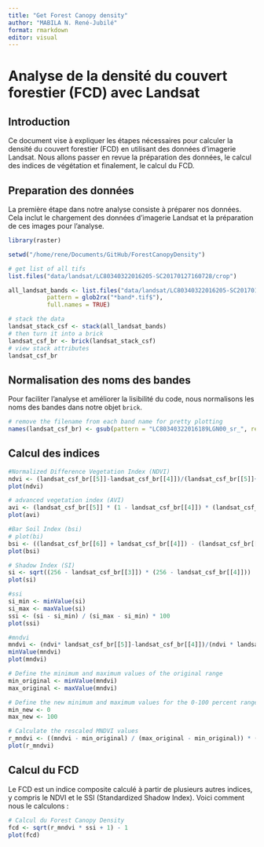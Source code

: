 ```yaml
---
title: "Get Forest Canopy density"
author: "MABILA N. René-Jubilé"
format: rmarkdown
editor: visual
---
```


# Analyse de la densité du couvert forestier (FCD) avec Landsat

## Introduction

Ce document vise à expliquer les étapes nécessaires pour calculer la densité du couvert forestier (FCD) en utilisant des données d'imagerie Landsat. Nous allons passer en revue la préparation des données, le calcul des indices de végétation et finalement, le calcul du FCD.

## Preparation des données

La première étape dans notre analyse consiste à préparer nos données. Cela inclut le chargement des données d'imagerie Landsat et la préparation de ces images pour l'analyse.

```r
library(raster)

setwd("/home/rene/Documents/GitHub/ForestCanopyDensity")

# get list of all tifs
list.files("data/landsat/LC80340322016205-SC20170127160728/crop")

all_landsat_bands <- list.files("data/landsat/LC80340322016205-SC20170127160728/crop",
           pattern = glob2rx("*band*.tif$"),
           full.names = TRUE)

# stack the data
landsat_stack_csf <- stack(all_landsat_bands)
# then turn it into a brick
landsat_csf_br <- brick(landsat_stack_csf)
# view stack attributes
landsat_csf_br
```

## Normalisation des noms des bandes

Pour faciliter l'analyse et améliorer la lisibilité du code, nous normalisons les noms des bandes dans notre objet `brick`.

```r

# remove the filename from each band name for pretty plotting
names(landsat_csf_br) <- gsub(pattern = "LC80340322016189LGN00_sr_", replacement = "", names(landsat_csf_br))
```

## Calcul des indices

```r
#Normalized Difference Vegetation Index (NDVI) 
ndvi <- (landsat_csf_br[[5]]-landsat_csf_br[[4]])/(landsat_csf_br[[5]]+landsat_csf_br[[4]])
plot(ndvi)

# advanced vegetation index (AVI)
avi <- (landsat_csf_br[[5]] * (1 - landsat_csf_br[[4]]) * (landsat_csf_br[[5]] - landsat_csf_br[[4]]))^(1/3)
plot(avi)

#Bar Soil Index (bsi)
# plot(bi)
bsi <- ((landsat_csf_br[[6]] + landsat_csf_br[[4]]) - (landsat_csf_br[[5]] + landsat_csf_br[[2]]))/((landsat_csf_br[[6]] + landsat_csf_br[[4]]) + (landsat_csf_br[[5]] + landsat_csf_br[[2]]))
plot(bsi)

# Shadow Index (SI)
si <- sqrt((256 - landsat_csf_br[[3]]) * (256 - landsat_csf_br[[4]]))
plot(si)

#ssi
si_min <- minValue(si)
si_max <- maxValue(si)
ssi <- (si - si_min) / (si_max - si_min) * 100
plot(ssi)

#mndvi
mndvi <- (ndvi* landsat_csf_br[[5]]-landsat_csf_br[[4]])/(ndvi * landsat_csf_br[[5]]+landsat_csf_br[[4]])
minValue(mndvi)
plot(mndvi)

# Define the minimum and maximum values of the original range
min_original <- minValue(mndvi)
max_original <- maxValue(mndvi)

# Define the new minimum and maximum values for the 0-100 percent range
min_new <- 0
max_new <- 100

# Calculate the rescaled MNDVI values
r_mndvi <- ((mndvi - min_original) / (max_original - min_original)) * (max_new - min_new) + min_new
plot(r_mndvi)
```

## Calcul du FCD

Le FCD est un indice composite calculé à partir de plusieurs autres indices, y compris le NDVI et le SSI (Standardized Shadow Index). Voici comment nous le calculons :

```r
# Calcul du Forest Canopy Density
fcd <- sqrt(r_mndvi * ssi + 1) - 1
plot(fcd)
```
